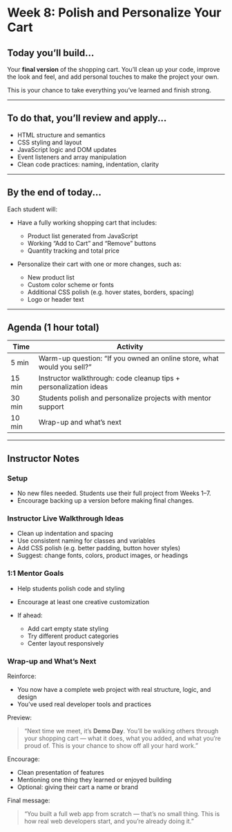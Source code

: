 # Week 8: Polish and Personalize Your Cart

## Today you’ll build...

Your **final version** of the shopping cart. You’ll clean up your code, improve the look and feel, and add personal touches to make the project your own.

This is your chance to take everything you’ve learned and finish strong.

---

## To do that, you’ll review and apply...

- HTML structure and semantics
- CSS styling and layout
- JavaScript logic and DOM updates
- Event listeners and array manipulation
- Clean code practices: naming, indentation, clarity

---

## By the end of today...

Each student will:

- Have a fully working shopping cart that includes:

  - Product list generated from JavaScript
  - Working “Add to Cart” and “Remove” buttons
  - Quantity tracking and total price

- Personalize their cart with one or more changes, such as:

  - New product list
  - Custom color scheme or fonts
  - Additional CSS polish (e.g. hover states, borders, spacing)
  - Logo or header text

---

## Agenda (1 hour total)

| Time   | Activity                                                               |
| ------ | ---------------------------------------------------------------------- |
| 5 min  | Warm-up question: “If you owned an online store, what would you sell?” |
| 15 min | Instructor walkthrough: code cleanup tips + personalization ideas      |
| 30 min | Students polish and personalize projects with mentor support           |
| 10 min | Wrap-up and what’s next                                                |

---

## Instructor Notes

### Setup

- No new files needed. Students use their full project from Weeks 1–7.
- Encourage backing up a version before making final changes.

### Instructor Live Walkthrough Ideas

- Clean up indentation and spacing
- Use consistent naming for classes and variables
- Add CSS polish (e.g. better padding, button hover styles)
- Suggest: change fonts, colors, product images, or headings

### 1:1 Mentor Goals

- Help students polish code and styling
- Encourage at least one creative customization
- If ahead:

  - Add cart empty state styling
  - Try different product categories
  - Center layout responsively

### Wrap-up and What’s Next

Reinforce:

- You now have a complete web project with real structure, logic, and design
- You’ve used real developer tools and practices

Preview:

> “Next time we meet, it’s **Demo Day**. You’ll be walking others through your shopping cart — what it does, what you added, and what you’re proud of. This is your chance to show off all your hard work.”

Encourage:

- Clean presentation of features
- Mentioning one thing they learned or enjoyed building
- Optional: giving their cart a name or brand

Final message:

> “You built a full web app from scratch — that’s no small thing. This is how real web developers start, and you’re already doing it.”

